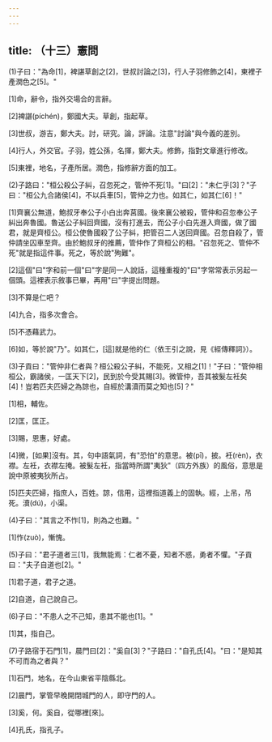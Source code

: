 ```yaml
---
---
---
```

title: （十三）憲問
---



(1)子曰："為命[1]，裨諶草創之[2]，世叔討論之[3]，行人子羽修飾之[4]，東裡子產潤色之[5]。"

[1]命，辭令，指外交場合的言辭。

[2]裨諶(píchén)，鄭國大夫。草創，指起草。

[3]世叔，游吉，鄭大夫。討，研究。論，評論。注意"討論"與今義的差別。

[4]行人，外交官。子羽，姓公孫，名揮，鄭大夫。修飾，指對文章進行修改。

[5]東裡，地名，子產所居。潤色，指修辭方面的加工。

(2)子路曰："桓公殺公子糾，召忽死之，管仲不死[1]。"曰[2]："未仁乎[3]？"子曰："桓公九合諸侯[4]，不以兵車[5]，管仲之力也。如其仁，如其仁[6]！"

[1]齊襄公無道，鮑叔牙奉公子小白出奔莒國。後來襄公被殺，管仲和召忽奉公子糾出奔魯國。魯送公子糾回齊國，沒有打進去，而公子小白先進入齊國，做了國君，就是齊桓公。桓公使魯國殺了公子糾，把管召二人送回齊國。召忽自殺了，管仲請坐囚車至齊。由於鮑叔牙的推薦，管仲作了齊桓公的相。"召忽死之、管仲不死"就是指這件事。死之，等於說"殉難"。

[2]這個"曰"字和前一個"曰"字是同一人說話，這種重複的"曰"字常常表示另起一個頭。這裡表示敘事已畢，再用"曰"字提出問題。

[3]不算是仁吧？

[4]九合，指多次會合。

[5]不憑藉武力。

[6]如，等於說"乃"。如其仁，[這]就是他的仁（依王引之說，見《經傳釋詞》）。

(3)子貢曰："管仲非仁者與？桓公殺公子糾，不能死，又相之[1]！"子曰："管仲相桓公，霸諸侯，一匡天下[2]，民到於今受其賜[3]。微管仲，吾其被髮左衽矣[4]！豈若匹夫匹婦之為諒也，自經於溝瀆而莫之知也[5]？"

[1]相，輔佐。

[2]匡，匡正。

[3]賜，恩惠，好處。

[4]微，[如果]沒有。其，句中語氣詞，有"恐怕"的意思。被(pī)，披。衽(rèn)，衣襟。左衽，衣襟左掩。被髮左衽，指當時所謂"夷狄"（四方外族）的風俗，意思是說中原被夷狄所占。

[5]匹夫匹婦，指庶人，百姓。諒，信用，這裡指道義上的固執。經，上吊，吊死。瀆(dú)，小渠。

(4)子曰："其言之不怍[1]，則為之也難。"

[1]怍(zuò)，慚愧。

(5)子曰："君子道者三[1]，我無能焉：仁者不憂，知者不惑，勇者不懼。"子貢曰："夫子自道也[2]。"

[1]君子道，君子之道。

[2]自道，自己說自己。

(6)子曰："不患人之不己知，患其不能也[1]。"

[1]其，指自己。

(7)子路宿于石門[1]，晨門曰[2]："奚自[3]？"子路曰："自孔氏[4]。"曰："是知其不可而為之者與？"

[1]石門，地名，在今山東省平陰縣北。

[2]晨門，掌管早晚開閉城門的人，即守門的人。

[3]奚，何。奚自，從哪裡[來]。

[4]孔氏，指孔子。
